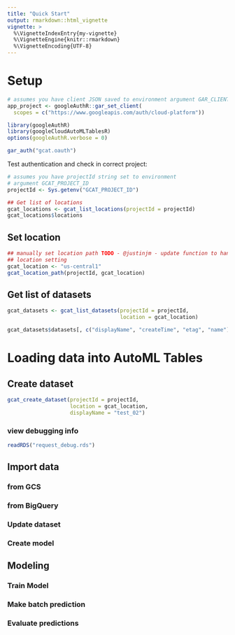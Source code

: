 ```yaml
---
title: "Quick Start"
output: rmarkdown::html_vignette
vignette: >
  %\VignetteIndexEntry{my-vignette}
  %\VignetteEngine{knitr::rmarkdown}
  %\VignetteEncoding{UTF-8}
---
```


# Setup 

```r
# assumes you have client JSON saved to environment argument GAR_CLIENT_JSON
app_project <- googleAuthR::gar_set_client(
  scopes = c("https://www.googleapis.com/auth/cloud-platform"))

library(googleAuthR)
library(googleCloudAutoMLTablesR)
options(googleAuthR.verbose = 0)

gar_auth("gcat.oauth")
```

Test authentication and check in correct project: 

```r
# assumes you have projectId string set to environment 
# argument GCAT_PROJECT_ID
projectId <- Sys.getenv("GCAT_PROJECT_ID")

## Get list of locations 
gcat_locations <- gcat_list_locations(projectId = projectId)
gcat_locations$locations
```

## Set location 

```r
## manually set location path TODO - @justinjm - update function to handle 
## location setting 
gcat_location <- "us-central1"
gcat_location_path(projectId, gcat_location)
```

## Get list of datasets 

```r
gcat_datasets <- gcat_list_datasets(projectId = projectId,
                                    location = gcat_location)

gcat_datasets$datasets[, c("displayName", "createTime", "etag", "name")]
```

# Loading data into AutoML Tables 

## Create dataset 
```r
gcat_create_dataset(projectId = projectId,
                    location = gcat_location,
                    displayName = "test_02")
```

### view debugging info 
```r
readRDS("request_debug.rds")
```

## Import data 

### from GCS 

### from BigQuery 

### Update dataset 

### Create model 

## Modeling 

### Train Model

### Make batch prediction 

### Evaluate predictions 
